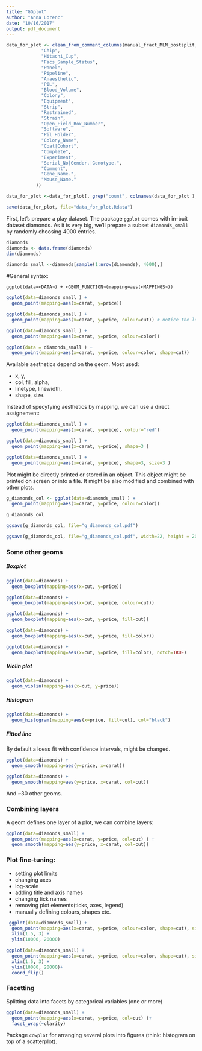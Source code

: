 ```yaml
---
title: "GGplot"
author: "Anna Lorenc"
date: "10/16/2017"
output: pdf_document
---
```




```r
data_for_plot <- clean_from_comment_columns(manual_fract_MLN_postsplit, columns_to_not_take_in = c(
             "Chip",
             "Hitachi_Cup",
             "Facs_Sample_Status",
             "Panel",
             "Pipeline",
             "Anaesthetic",
             "PIL",
             "Blood_Volume",
             "Colony",
             "Equipment",
             "Strip",
             "Restrained",
             "Strain",
             "Open_Field_Box_Number",
             "Software",
             "Pil_Holder",
             "Colony_Name",
             "Coat|Cohort",
             "Complete",
             "Experiment",
             "Serial_No|Gender.|Genotype.",
             "Comment",
             "Gene_Name.",
             "Mouse_Name."
           ))

data_for_plot <-data_for_plot[, grep("count", colnames(data_for_plot ), invert = TRUE), with=F]

save(data_for_plot, file="data_for_plot.Rdata")
```


First, let's prepare a play dataset. The package `ggplot` comes with in-buit dataset diamonds. As it is very big, we'll prepare a subset `diamonds_small` by randomly choosing 4000 entries.


```r
diamonds
diamonds <- data.frame(diamonds)
dim(diamonds)

diamonds_small <-diamonds[sample(1:nrow(diamonds), 4000),]

```

#General syntax:

  `ggplot(data=<DATA>) + <GEOM_FUNCTION>(mapping=aes(<MAPPINGS>))`


```r
ggplot(data=diamonds_small ) + 
  geom_point(mapping=aes(x=carat, y=price))

ggplot(data=diamonds_small ) + 
  geom_point(mapping=aes(x=carat, y=price, colour=cut)) # notice the legend

ggplot(data=diamonds_small ) + 
  geom_point(mapping=aes(x=carat, y=price, colour=color)) 

ggplot(data = diamonds_small ) + 
  geom_point(mapping=aes(x=carat, y=price, colour=color, shape=cut))


```

  
Available aesthetics depend on the geom. Most used:

* x, y,
* col, fill,  alpha,
* linetype, linewidth,
* shape, size.


Instead of specyfying aesthetics by mapping, we can use a direct assignement:

```r
ggplot(data=diamonds_small ) + 
  geom_point(mapping=aes(x=carat, y=price), colour="red")

ggplot(data=diamonds_small ) + 
  geom_point(mapping=aes(x=carat, y=price), shape=3 )

ggplot(data=diamonds_small ) +
  geom_point(mapping=aes(x=carat, y=price), shape=3, size=3 )

```

Plot might be directly printed or stored in an object. This object might be printed on screen or into a file. It might be also modified and combined with other plots.

```r
g_diamonds_col <- ggplot(data=diamonds_small ) + 
  geom_point(mapping=aes(x=carat, y=price, colour=color))

g_diamonds_col 

ggsave(g_diamonds_col, file="g_diamonds_col.pdf")

ggsave(g_diamonds_col, file="g_diamonds_col.pdf", width=22, height = 20, units = "cm")

```
 
 
### Some other geoms

##### Boxplot 
```r
ggplot(data=diamonds) + 
  geom_boxplot(mapping=aes(x=cut, y=price))

ggplot(data=diamonds) + 
  geom_boxplot(mapping=aes(x=cut, y=price, colour=cut))

ggplot(data=diamonds) + 
  geom_boxplot(mapping=aes(x=cut, y=price, fill=cut))

ggplot(data=diamonds) + 
  geom_boxplot(mapping=aes(x=cut, y=price, fill=color))

ggplot(data=diamonds) + 
  geom_boxplot(mapping=aes(x=cut, y=price, fill=color), notch=TRUE)
```

##### Violin plot 
```r
ggplot(data=diamonds) + 
  geom_violin(mapping=aes(x=cut, y=price))

```

##### Histogram
```r
ggplot(data=diamonds) + 
  geom_histogram(mapping=aes(x=price, fill=cut), col="black")

```


##### Fitted line 
By default a loess fit with confidence intervals, might be changed.
```r
ggplot(data=diamonds) + 
  geom_smooth(mapping=aes(y=price, x=carat))

ggplot(data=diamonds) + 
  geom_smooth(mapping=aes(y=price, x=carat, col=cut))
```

And ~30 other geoms.

### Combining layers
A geom defines one layer of a plot, we can combine layers:

```r
ggplot(data=diamonds_small) +
  geom_point(mapping=aes(x=carat, y=price, col=cut) ) +
  geom_smooth(mapping=aes(y=price, x=carat, col=cut)) 
```


### Plot fine-tuning:


* setting plot limits
* changing axes
* log-scale
* adding title and axis names
* changing tick names
* removing plot elements(ticks, axes, legend)
* manually defining colours, shapes etc.

```r
 ggplot(data=diamonds_small) +
  geom_point(mapping=aes(x=carat, y=price, colour=color, shape=cut), size=4) +
  xlim(1.5, 3) +
  ylim(10000, 20000)

ggplot(data=diamonds_small) +
  geom_point(mapping=aes(x=carat, y=price, colour=color, shape=cut), size=4) +
  xlim(1.5, 3) +
  ylim(10000, 20000)+
  coord_flip()

```


### Facetting 

Splitting data into facets by categorical variables (one or more)

```r
ggplot(data=diamonds_small) +
  geom_point(mapping=aes(x=carat, y=price, col=cut) )+
  facet_wrap(~clarity)
```


Package `cowplot` for arranging several plots into figures (think: histogram on top of a scatterplot). 
